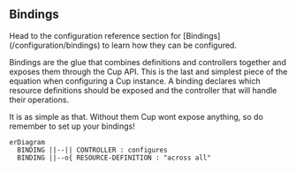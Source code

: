 
Bindings
--------

<Callout emoji="⚙️">
Head to the configuration reference section for [Bindings](/configuration/bindings)
to learn how they can be configured.
</Callout>

Bindings are the glue that combines definitions and controllers together and exposes them through the Cup API.
This is the last and simplest piece of the equation when configuring a Cup instance.
A binding declares which resource definitions should be exposed and the controller that will handle their operations.

It is as simple as that.
Without them Cup wont expose anything, so do remember to set up your bindings!

```mermaid
erDiagram
  BINDING ||--|| CONTROLLER : configures
  BINDING ||--o{ RESOURCE-DEFINITION : "across all"
```
